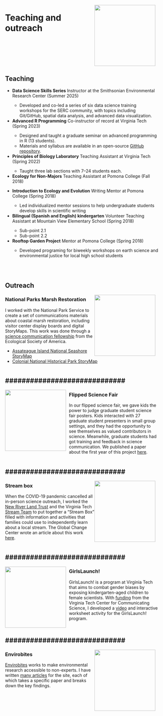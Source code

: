 
![](images/speaking.jpg){style="float:right; padding-right:10px; width:200px; alt:'Abby Lewis speaking at a podium'"}

# Teaching and outreach
<div style="clear:right"></div>

## Teaching

<ul>
  <li><b>Data Science Skills Series</b> Instructor at the Smithsonian Environmental Research Center (Summer 2025)</li>
    <ul>
      <li>Developed and co-led a series of six data science training workshops for the SERC community, with topics including Git/GitHub, spatial data analysis, and advanced data visualization.</li>
      </ul>
  <li><b>Advanced R Programming</b> Co-instructor of record at Virginia Tech (Spring 2023)</li>
  <ul>
      <li>Designed and taught a graduate seminar on advanced programming in R (13 students).</li>
      <li>Materials and syllabus are available in an open-source [GitHub repository](https://github.com/abbylewis/Advanced_R).</li></ul>
  <li><b>Principles of Biology Laboratory</b> Teaching Assistant at Virginia Tech (Spring 2022)</li>
  <ul><li>Taught three lab sections with 7–24 students each.</li></ul>
  <li><b>Ecology for Non-Majors</b> Teaching Assistant at Pomona College (Fall 2018)</li>
  <ul></ul>
  <li><b>Introduction to Ecology and Evolution</b> Writing Mentor at Pomona College (Spring 2018)</li>
  <ul>
      <li>Led individualized mentor sessions to help undergraduate students develop skills in scientific writing</li></ul>
  <li><b>Bilingual (Spanish and English) kindergarten</b> Volunteer Teaching Assistant at Mountain View Elementary School (Spring 2018)</li>
  <ul>
      <li>Sub-point 2.1</li>
      <li>Sub-point 2.2</li></ul>
  <li><b>Rooftop Garden Project</b> Mentor at Pomona College (Spring 2018)</li>
  <ul>
      <li>Developed programing for biweekly workshops on earth science and environmental justice for local high school students</li></ul>
</ul>

<br><br>

## Outreach

![](images/COLO2_small.png){style="float:right; padding-right:10px; width:200px; alt:'Marsh restoration display board'"}

### National Parks Marsh Restoration

I worked with the National Park Service to create a set of communications materials about coastal marsh restoration, including visitor center display boards and digital StoryMaps. This work was done through a [science communication fellowship](https://esa.org/programs/scip/) from the Ecological Society of America.
<ul>
  <li>[Assateague Island National Seashore StoryMap](https://storymaps.arcgis.com/stories/094c032b8f2d435dbd31e5b2d49bc173)</li>
  <li>[Colonial National Historical Park StoryMap](https://storymaps.arcgis.com/stories/8227e104027043dfb39bce020143b7e2)</li>
</ul>

<div style="clear:right"></div>

#############################
---

<a href="https://doi.org/10.15695/jstem/v6i1.14">
  ![](images/flipthefair.png){style="float:left; padding-right:10px; width:200px; alt:'graduate students presenting their research to child judges'"}
</a>

### Flipped Science Fair

In our flipped science fair, we gave kids the power to judge graduate student science fair posters. Kids interacted with 27 graduate student presenters in small group settings, and they had the opportunity to see themselves as valued contributors in science. Meanwhile, graduate students had got training and feedback in science communication. We published a paper about the first year of this project [here](https://doi.org/10.15695/jstem/v6i1.14).

<div style="clear:left"></div>

#############################
---

<a href="https://globalchange.vt.edu/news/news-stories/2020-21-news/new-educational-outreach-stream-box.html">
  ![](images/streambox.jpg){style="float:right; padding-right:10px; width:200px; alt:'Marsh restoration display board'"}
</a>

### Stream box

When the COVID-19 pandemic cancelled all in-person science outreach, I worked the [New River Land Trust](https://www.newriverlandtrust.org/) and the Virginia Tech [Stream Team](https://vtstreamteam.weebly.com/) to put together a "Stream Box" filled with information and activities that families could use to independently learn about a local stream. The Global Change Center wrote an article about this work [here](https://globalchange.vt.edu/news/news-stories/2020-21-news/new-educational-outreach-stream-box.html).

<div style="clear:right"></div>

#############################
---

<a href="https://www.youtube.com/watch?v=bP4h2Nr5va8&list=PLjNPzLCLK0Ss0SYc4fdejp3nt8d0AtTfa">
  ![](images/girlslaunch.png){style="float:left; padding-right:10px; width:200px; alt:'screenshot of a video of Abby taking a sediment core'"}
</a>

### GirlsLaunch!

GirlsLaunch! is a program at Virginia Tech that aims to combat gender biases by exposing kindergarten-aged children to female scientists. With [funding](https://support.psyc.vt.edu/news/girls-launch-brings-female-scientists-children-through-icat-funded-project) from the Virginia Tech Center for Communicating Science, I developed a [video](https://www.youtube.com/watch?v=bP4h2Nr5va8&list=PLjNPzLCLK0Ss0SYc4fdejp3nt8d0AtTfa) and interactive worksheet activity for the GirlsLaunch! program. 

<div style="clear:left"></div>

#############################
---

![](images/LOGO_LEAF_sm.webp){style="float:right; padding-right:10px; width:200px; alt:'envirobites logo, including a leaf with a bite taken out of it'"}

### Envirobites

[Envirobites](https://envirobites.org/) works to make environmental research accessible to non-experts. I have written [many articles](https://envirobites.org/author/alewis/) for the site, each of which takes a specific paper and breaks down the key findings.

<div style="clear:left"></div>

<br><br>